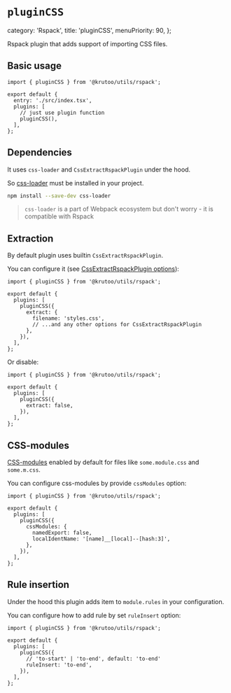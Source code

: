 # `pluginCSS`

  category: 'Rspack',
  title: 'pluginCSS',
  menuPriority: 90,
};

Rspack plugin that adds support of importing CSS files.

## Basic usage

```tsx
import { pluginCSS } from '@krutoo/utils/rspack';

export default {
  entry: './src/index.tsx',
  plugins: [
    // just use plugin function
    pluginCSS(),
  ],
};
```

## Dependencies

It uses `css-loader` and `CssExtractRspackPlugin` under the hood.

So [css-loader](https://github.com/webpack-contrib/css-loader) must be installed in your project.

```bash
npm install --save-dev css-loader
```

> `css-loader` is a part of Webpack ecosystem but don't worry - it is compatible with Rspack

## Extraction

By default plugin uses builtin `CssExtractRspackPlugin`.

You can configure it (see [CssExtractRspackPlugin options](https://rspack.dev/plugins/rspack/css-extract-rspack-plugin#plugin-options)):

```tsx
import { pluginCSS } from '@krutoo/utils/rspack';

export default {
  plugins: [
    pluginCSS({
      extract: {
        filename: 'styles.css',
        // ...and any other options for CssExtractRspackPlugin
      },
    }),
  ],
};
```

Or disable:

```tsx
import { pluginCSS } from '@krutoo/utils/rspack';

export default {
  plugins: [
    pluginCSS({
      extract: false,
    }),
  ],
};
```

## CSS-modules

[CSS-modules](https://github.com/css-modules/css-modules) enabled by default for files like `some.module.css` and `some.m.css`.

You can configure css-modules by provide `cssModules` option:

```tsx
import { pluginCSS } from '@krutoo/utils/rspack';

export default {
  plugins: [
    pluginCSS({
      cssModules: {
        namedExport: false,
        localIdentName: '[name]__[local]--[hash:3]',
      },
    }),
  ],
};
```

## Rule insertion

Under the hood this plugin adds item to `module.rules` in your configuration.

You can configure how to add rule by set `ruleInsert` option:

```tsx
import { pluginCSS } from '@krutoo/utils/rspack';

export default {
  plugins: [
    pluginCSS({
      // 'to-start' | 'to-end', default: 'to-end'
      ruleInsert: 'to-end',
    }),
  ],
};
```
